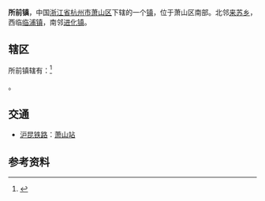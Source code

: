 {{中国乡级行政区
|景观照片文件名 = 201607 Intersection of Main Line and Subline of Shanghai–Kunming Railway near Bailutang.jpg
|景观照片描述 = [[沪昆铁路|沪昆铁路]][[萧山站|萧山站]]（原白鹿塘站）位于所前镇境内，但白鹿塘村属[[临浦镇|临浦镇]]管辖
|汉语拼音 = 
|其他语言 = 
|其他语言名称 = 
|旧称 = 
|地名出处 = 
|位置图文件名 = 
|位置图描述 = 
|自定义图片= 
|建置时间 = 
|政府驻地 = 
|毗邻 = 
|总面积 = 
|总人口 = 
|总人口年份 = 
|户籍人口 = 
|户籍人口年份 = 
|常住人口 = 
|常住人口年份 = 
|人口密度 = 
|GDP = 
|GDP年份 = 
|邮政编码 = 
|电话区号 = 571
|官方网站 = 
|网站名称 = 
|33/01/09/107/000}}
'''所前镇'''，中国[[浙江省|浙江省]][[杭州市|杭州市]][[萧山区|萧山区]]下辖的一个[[镇|镇]]，位于萧山区南部。北邻[[来苏乡|来苏乡]]，西临[[临浦镇|临浦镇]]，南邻[[进化镇_(杭州市)|进化镇]]。

== 辖区 ==
所前镇辖有：<ref>{{PRC admin/ref sgc|33/01/09/107/000}}</ref>

{{PRC admin/children|33/01/09/107/000}}。

== 交通 ==
* {{rint|cn|rail}}[[沪昆铁路|沪昆铁路]]：[[萧山站|萧山站]]

==参考资料==
{{reflist}}

{{PRC admin/navcat|33/01/09/107/000}}